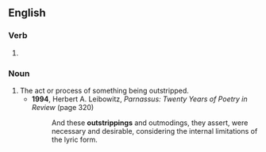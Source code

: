 ==English==

===Verb===
{{head|en|verb form}}

# {{present participle of|en|outstrip|nocat=1}}

===Noun===
{{en-noun}}

# The act or process of something being outstripped.
#* '''1994''', Herbert A. Leibowitz, ''Parnassus: Twenty Years of Poetry in Review'' (page 320)
#*: And these '''outstrippings''' and outmodings, they assert, were necessary and desirable, considering the internal limitations of the lyric form.